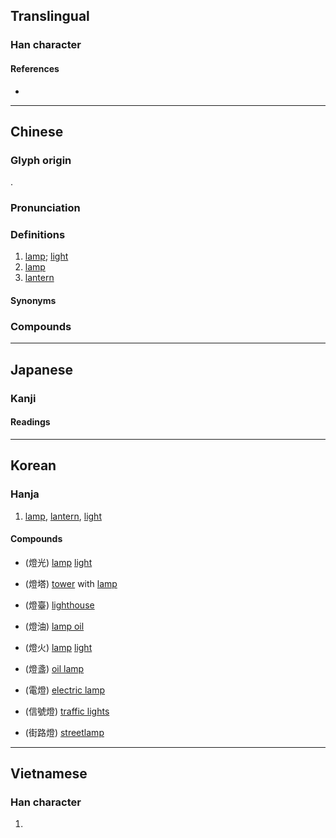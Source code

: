 {{also|灯}}
{{character info}}
==Translingual==
{{ja-forms|[[灯]]|[[灯]]|[[燈]]}}

===Han character===
{{Han char|rn=86|rad=火|as=12|sn=16|four=92818|canj=FNOT|ids=⿰火登}}

====References====
* {{Han ref|kx=0682.140|dkj=19402|dj=1094.100|hdz=32238.110|uh=71C8|ud=29128|bh=BF4F|bd=48975}}

----

==Chinese==
{{zh-forms|s=灯}}

===Glyph origin===
{{Han etym}}
{{Han compound|火|登|c1=s|c2=p|t1=candlelight|ls=psc}}.

===Pronunciation===
{{zh-pron
|m=dēng,dēn,er=y,2nb=shangkouzi pronunciation
|m-s=
|dg=
|c=dang1
|c-t=ang1,ang1*
|g=
|h=pfs=tên;gd=dên1
|j=deng1
|mb=dáing
|md=dĭng/dĕng
|md_note=dĭng - colloquial; dĕng - literary
|mn=teng
|mn-t=dêng1
|w=1ten
|x=den1
|mc=y
|oc=y
|cat=n
}}

===Definitions===
{{zh-hanzi}}

# [[lamp]]; [[light]] {{gloss|for illumination}} {{zh-mw|m,c,h:盞|c:眼}}
# [[lamp]] {{gloss|for heating}}
# [[lantern]] {{zh-mw|盞}}

====Synonyms====
{{zh-dial}}

===Compounds===
{{zh-der|燈泡|電燈|照明燈|燈塔|燈光|燈源|日光燈|七星燈|丈八燈臺|上燈|九蓮燈|五燈會元|亮紅燈|佛燈|保險燈|信號燈|傳燈|傳燈錄|元燈|充氣燈泡|光明燈|剪燈新話|取燈兒|吊燈|吹燈|吹燈兒|噴燈|回燈|壁燈|天燈|太谷燈|太陽燈|孔明燈|孤燈挑盡|安全燈|宮燈|宮燈花|寶蓮燈|寶軒燈|幻燈|幻燈機|幻燈片|弧光燈|張燈掛彩|張燈結彩|張燈結綵|影不離燈|影燈|息燈|懸燈結彩|戳燈|打燈虎|打燈謎|拜燈節|挂燈結綵|挑燈|挑燈夜戰|挑燈撥火|捕蚊燈|捕蟲燈|掌燈|掌燈時分|掛燈|掛燈結彩|掛紅燈|探照燈|提燈|摩電燈|撲燈蛾|放水燈|放河燈|放燈|斗燈|料絲燈|方向燈|明燈|晏燈|暗室逢燈|桅燈|桌燈|檯燈|殘燈末廟|氖燈|水晶燈籠|水燈|水銀燈|汽油燈|汽燈|河燈|油燈|油盡燈枯|法燈|泡燈|洋燈|浪蕩燈|海燈|炮打燈兒|煙燈|煤氣燈|煤油燈|熄燈|熒光燈|燃燈佛|燈下|燈事|燈傘|燈光燦爛|燈具|燈夕|燈宵|燈山|燈市|燈座|燈彩|燈心|燈心絨|燈心草|燈掛|燈控|燈會|燈期|燈檠|燈毬|燈油|燈油錢|燈淺無油|燈火|燈火之資|燈火店|燈火萬家|燈火管制|燈火輝煌|燈火通明|燈火闌珊|燈炷|燈煤|燈燭|燈燭熒煌|燈燭輝煌|燈盞|燈盞熒熒|燈節|燈管|燈篙|燈籠|燈籠褲|燈紅酒綠|燈絲|燈綵|燈罩|燈膽|燈臺|燈船|燈色|燈芯|燈花|燈苗|燈草|燈虎|燈號|燈蛾|燈蛾撲火|燈語|燈謎|燈頭|燈飾|猜燈|琉璃燈|白熱電燈|白熾燈|白熾電燈|皮燈毬|皮燈籠|省油燈|省油的燈|瞎子點燈|矗燈|磨電燈|礦燈|萬家燈火|篝燈|紅燈|紅燈綠酒|紅綠燈|紗燈|紗罩燈|紙燈|綠燈|綠燈戶|綽燈|美人燈兒|美孚燈|美術燈|聚光燈|腳燈|航行燈|花燈|花燈戲|茶燈|荷花燈|菜油燈|華燈|華燈初上|藍普燈|號燈|號誌燈|螢光燈|蠟燈|行燈|街燈|試燈|誘蟲燈|諸葛燈|豎燈篙|走馬燈|跑馬燈|路燈|車燈|轉燈|逛燈|過眼風燈|酒精燈|酒綠燈紅|鎂光燈|鎢絲燈|長明燈|閃光燈|開紅燈|闖紅燈|闖黃燈|關燈|隨身燈|雪案螢燈|電氣燈|電燈柱|電燈泡|電石燈|霓虹燈|青燈黃卷|頭燈|風燈|風雨燈|香燈|馬燈|馬燈調|馬騎燈|鬧龍燈|鬼吹燈|鴛鴦燈|鹵素燈|黃卷青燈|黃燈|黑漆皮燈|黑燈下火|黑燈瞎火|點灶燈|點燈|龍燈|龍燈舞|冰燈|南瓜燈|傑克南瓜燈|青紅燈:chheⁿ-âng-teng}}

{{zh-cat|Beginning}}

----

==Japanese==

===Kanji===
{{ja-kanji|grade=n|shin=灯|rs=火12}}

====Readings====
{{ja-readings
|goon=とう
|kanon=とう
|kanyoon=とん
|kun=あかり-, ともしび-, とも-す, ひ-, ほ-
|nanori=
}}

----

==Korean==

===Hanja===
{{ko-hanja/new|등|등}}

# [[lamp]], [[lantern]], [[light]]

====Compounds====
* {{l|ko|등광}}(燈光) [[lamp]] [[light]]
* {{l|ko|등탑}}(燈塔) [[tower]] with [[lamp]]
* {{l|ko|등대}}(燈臺) [[lighthouse]]
* {{l|ko|등유}}(燈油) [[lamp oil]]
* {{l|ko|등화}}(燈火) [[lamp]] [[light]]
* {{l|ko|등잔}}(燈盞) [[oil lamp]]
* {{l|ko|전등}}(電燈) [[electric lamp]]
* {{l|ko|신호등}}(信號燈) [[traffic lights]]
* {{l|ko|가로등}}(街路燈) [[streetlamp]]

----

==Vietnamese==

===Han character===
{{vi-hantu|đăng|rs=火12}}

# {{rfdef|vi|sort=火12}}